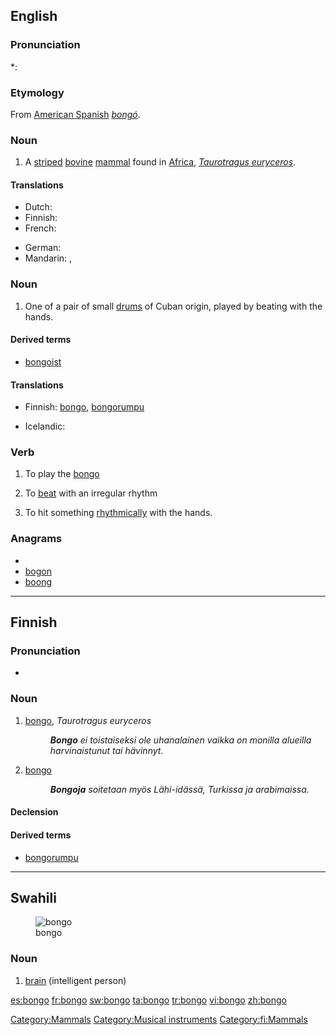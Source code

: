 ==English==
{{wikipedia}}

===Pronunciation===
*: {{rhymes|ɒŋɡəʊ}}

===Etymology===
From [[:w:American Spanish|American Spanish]] ''[[bongó]]''.

===Noun===
{{en-noun}}

# A [[stripe]]d [[bovine]] [[mammal]] found in [[Africa]], ''[[Taurotragus euryceros]]''.

====Translations====
{{trans-top|mammal}}
* Dutch: {{t-|nl|bongo|m}}
* Finnish: {{t-|fi|bongo}}
* French: {{t+|fr|bongo|m}}
{{trans-mid}}
* German: {{t-|de|Bongo}}
* Mandarin: {{t-|cmn|邦哥鼓|sc=Hani}}, {{t-|cmn|邦哥|sc=Hani}}
{{trans-bottom}}

===Noun===
{{en-noun|pl2=bongoes}}

# One of a pair of small [[drum]]s of Cuban origin, played by beating with the hands.

====Derived terms====
* [[bongoist]]

====Translations====
{{trans-top|drum}}
* Finnish: [[#Finnish|bongo]], [[bongorumpu]]
{{trans-mid}}
* Icelandic: {{t|is|bongótromma|f}}
{{trans-bottom}}

===Verb===
{{en-verb}}

# To play the [[bongo]]
# {{context|Of, e.g. a heart}} To [[beat]] with an irregular rhythm
# To hit something [[rhythmically]] with the hands.

===Anagrams===
* {{alphagram|bgnoo}}
* [[bogon#English|bogon]]
* [[boong#English|boong]]


[[Category:Mammals]]
[[Category:Musical instruments]]

----

==Finnish==
{{Finnish index|b}}
{{wikipedia|lang=fi}}
{{wikipedia|Bongorummut|lang=fi}}

===Pronunciation===
* {{hyphenation|bon|go}}

===Noun===
{{infl|fi|noun}}

# [[#English|bongo]], ''Taurotragus euryceros''
#: '''''Bongo''' ei toistaiseksi ole uhanalainen vaikka on monilla alueilla harvinaistunut tai hävinnyt.''
# {{musical instrument|lang=fi}} [[#English|bongo]]
#: '''''Bongoja''' soitetaan myös Lähi-idässä, Turkissa ja arabimaissa.''

====Declension====
{{fi-decl-valo|bong}}

====Derived terms====
* [[bongorumpu]]

[[Category:fi:Mammals]]

----

==Swahili==
[[Image:Human brain NIH.jpg|thumb|bongo]]

===Noun===
{{infl|sw|noun}}

# [[brain]] (intelligent person)

{{tbot entry|Swahili|brain|2009|July|sw}}

[[es:bongo]]
[[fr:bongo]]
[[sw:bongo]]
[[ta:bongo]]
[[tr:bongo]]
[[vi:bongo]]
[[zh:bongo]]